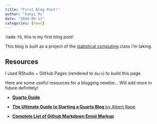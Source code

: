 ```yaml
---
title: "First Blog Post!"
author: "Yunyi Ru"
date: "2024-09-13"
categories: [news]
---
```


:tada: Hi, this is my first blog post!

This blog is built as a project of the [statistical computing](https://lcolladotor.github.io/jhustatcomputing/) class I'm taking.

## Resources

I used RStudio + GitHub Pages (rendered to `docs`) to build this page.

Here are some useful resources for a blogging newbie... Will add more in future definitely!

-   [**Quarto Guide**](https://quarto.org/docs/guide/)

-   [**The Ultimate Guide to Starting a Quarto Blog** by Albert Rapp](https://albert-rapp.de/posts/13_quarto_blog_writing_guide/13_quarto_blog_writing_guide.html)

-   [**Complete List of Github Markdown Emoji Markup**](https://gist.github.com/rxaviers/7360908)
